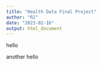 ```yaml
---
title: "Health Data Final Project"
author: "R2"
date: "2023-02-16"
output: html_document
---
```

hello

another hello

